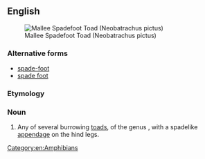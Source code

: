 ==English==
[[File:Mallee Spadefoot Toad (Neobatrachus pictus) (8743390489).jpg|thumb|Mallee Spadefoot Toad (Neobatrachus pictus)]]

===Alternative forms===
* [[spade-foot]]
* [[spade foot]]

===Etymology===
{{compound|spade|foot|lang=en}}

===Noun===
{{en-noun}}

# Any of several burrowing [[toad]]s, of the genus {{taxlink|Caphiopus|genus|noshow=1}}, with a spadelike [[appendage]] on the hind legs.

[[Category:en:Amphibians]]